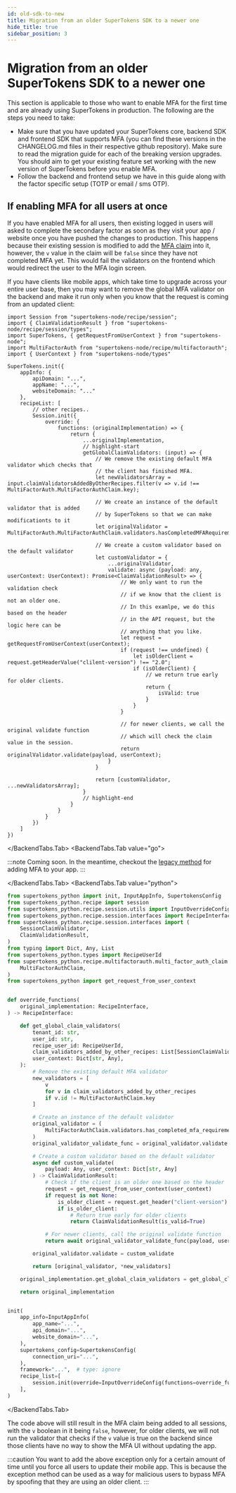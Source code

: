 ```yaml
---
id: old-sdk-to-new
title: Migration from an older SuperTokens SDK to a newer one
hide_title: true
sidebar_position: 3
---
```



# Migration from an older SuperTokens SDK to a newer one

This section is applicable to those who want to enable MFA for the first time and are already using SuperTokens in production. The following are the steps you need to take:
- Make sure that you have updated your SuperTokens core, backend SDK and frontend SDK that supports MFA (you can find these versions in the CHANGELOG.md files in their respective github repository). Make sure to read the migration guide for each of the breaking version upgrades. You should aim to get your existing feature set working with the new version of SuperTokens before you enable MFA.
- Follow the backend and frontend setup we have in this guide along with the factor specific setup (TOTP or email / sms OTP).

## If enabling MFA for all users at once

If you have enabled MFA for all users, then existing logged in users will asked to complete the secondary factor as soon as they visit your app / website once you have pushed the changes to production. This happens because their existing session is modified to add the [MFA claim](./important-concepts#how-are-auth-factors-marked-as-completed) into it, however, the `v` value in the claim will be `false` since they have not completed MFA yet. This would fail the validators on the frontend which would redirect the user to the MFA login screen.

If you have clients like mobile apps, which take time to upgrade across your entire user base, then you may want to remove the global MFA validator on the backend and make it run only when you know that the request is coming from an updated client:

<BackendTabs>
<BackendTabs.Tab value="nodejs">

```tsx
import Session from "supertokens-node/recipe/session";
import { ClaimValidationResult } from "supertokens-node/recipe/session/types";
import SuperTokens, { getRequestFromUserContext } from "supertokens-node";
import MultiFactorAuth from "supertokens-node/recipe/multifactorauth";
import { UserContext } from "supertokens-node/types"

SuperTokens.init({
    appInfo: {
        apiDomain: "...",
        appName: "...",
        websiteDomain: "..."
    },
    recipeList: [
        // other recipes..
        Session.init({
            override: {
                functions: (originalImplementation) => {
                    return {
                        ...originalImplementation,
                        // highlight-start
                        getGlobalClaimValidators: (input) => {
                            // We remove the existing default MFA validator which checks that
                            // the client has finished MFA.
                            let newValidatorsArray = input.claimValidatorsAddedByOtherRecipes.filter(v => v.id !== MultiFactorAuth.MultiFactorAuthClaim.key);

                            // We create an instance of the default validator that is added
                            // by SuperTokens so that we can make modificationts to it
                            let originalValidator = MultiFactorAuth.MultiFactorAuthClaim.validators.hasCompletedMFARequirementsForAuth();

                            // We create a custom validator based on the default validator
                            let customValidator = {
                                ...originalValidator,
                                validate: async (payload: any, userContext: UserContext): Promise<ClaimValidationResult> => {
                                    // We only want to run the validation check
                                    // if we know that the client is not an older one.
                                    // In this examlpe, we do this based on the header
                                    // in the API request, but the logic here can be
                                    // anything that you like.
                                    let request = getRequestFromUserContext(userContext);
                                    if (request !== undefined) {
                                        let isOlderClient = request.getHeaderValue("clilent-version") !== "2.0";
                                        if (isOlderClient) {
                                            // we return true early for older clients.
                                            return {
                                                isValid: true
                                            }
                                        }
                                    }

                                    // for newer clients, we call the original validate function
                                    // which will check the claim value in the session.
                                    return originalValidator.validate(payload, userContext);
                                }
                            }

                            return [customValidator, ...newValidatorsArray];
                        }
                        // highlight-end
                    }
                }
            }
        })
    ]
})
```

</BackendTabs.Tab>
<BackendTabs.Tab value="go">

:::note
Coming soon. In the meantime, checkout the [legacy method](./legacy-method/how-it-works) for adding MFA to your app.
:::

</BackendTabs.Tab>
<BackendTabs.Tab value="python">

```python
from supertokens_python import init, InputAppInfo, SupertokensConfig
from supertokens_python.recipe import session
from supertokens_python.recipe.session.utils import InputOverrideConfig
from supertokens_python.recipe.session.interfaces import RecipeInterface
from supertokens_python.recipe.session.interfaces import (
    SessionClaimValidator,
    ClaimValidationResult,
)
from typing import Dict, Any, List
from supertokens_python.types import RecipeUserId
from supertokens_python.recipe.multifactorauth.multi_factor_auth_claim import (
    MultiFactorAuthClaim,
)
from supertokens_python import get_request_from_user_context


def override_functions(
    original_implementation: RecipeInterface,
) -> RecipeInterface:

    def get_global_claim_validators(
        tenant_id: str,
        user_id: str,
        recipe_user_id: RecipeUserId,
        claim_validators_added_by_other_recipes: List[SessionClaimValidator],
        user_context: Dict[str, Any],
    ):
        # Remove the existing default MFA validator
        new_validators = [
            v
            for v in claim_validators_added_by_other_recipes
            if v.id != MultiFactorAuthClaim.key
        ]

        # Create an instance of the default validator
        original_validator = (
            MultiFactorAuthClaim.validators.has_completed_mfa_requirements_for_auth()
        )
        original_validator_validate_func = original_validator.validate

        # Create a custom validator based on the default validator
        async def custom_validate(
            payload: Any, user_context: Dict[str, Any]
        ) -> ClaimValidationResult:
            # Check if the client is an older one based on the header
            request = get_request_from_user_context(user_context)
            if request is not None:
                is_older_client = request.get_header("client-version") != "2.0"
                if is_older_client:
                    # Return true early for older clients
                    return ClaimValidationResult(is_valid=True)

            # For newer clients, call the original validate function
            return await original_validator_validate_func(payload, user_context)

        original_validator.validate = custom_validate

        return [original_validator, *new_validators]

    original_implementation.get_global_claim_validators = get_global_claim_validators

    return original_implementation


init(
    app_info=InputAppInfo(
        app_name="...",
        api_domain="...",
        website_domain="...",
    ),
    supertokens_config=SupertokensConfig(
        connection_uri="...",
    ),
    framework="...",  # type: ignore
    recipe_list=[
        session.init(override=InputOverrideConfig(functions=override_functions))
    ],
)
```

</BackendTabs.Tab>
</BackendTabs>

The code above will still result in the MFA claim being added to all sessions, with the `v` boolean in it being `false`, however, for older clients, we will not run the validator that checks if the `v` value is true on the backend since those clients have no way to show the MFA UI without updating the app.

:::caution
You want to add the above exception only for a certain amount of time until you force all users to update their mobile app. This is because the exception method can be used as a way for malicious users to bypass MFA by spoofing that they are using an older client.
:::
